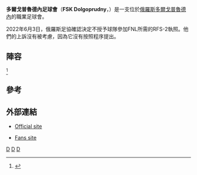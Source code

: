 {{Infobox Football club
| clubname   = 多爾戈普魯德內足球會
| image      =  <!-- 檔案不存在 [[File:FC_Dolgoprudny.png|150px]] ，可從英文維基百科取得 -->
| fullname   =
| nickname   =
| founded    = {{Start date and age|2012}}
| dissolved  =
| ground     =  Salyut Stadium
| capacity   =  
| chairman   = Aleksei Yegorov
| manager    = [[Andrei_Meshchaninov|Andrei Meshchaninov]]
| league     = 
| season     = 2021–22
| position   = 俄甲，第 15 位（降班）
}}

'''多爾戈普魯德內足球會'''（'''FSK Dolgoprudny'''，{{lang-ru|«ФСК Долгопрудный»}}）是一支位於[[俄羅斯|俄羅斯]][[多爾戈普魯德內|多爾戈普魯德內]]的職業足球會。

2022年6月3日，俄羅斯足協確認決定不授予球隊參加FNL所需的RFS-2執照。他們的上訴沒有被考慮，因為它沒有按照程序提出。

==陣容==
{{updated|2016年2月16日}}<ref>{{Cite web |url=http://www.pfl-russia.com/competitions/season-2015-2016/west/?SECTION_ID=57&ELEMENT_ID=249 |title=PFL website |access-date=2016-04-11 |archive-date=2017-07-20 |archive-url=https://web.archive.org/web/20170720043257/https://www.pfl-russia.com/competitions/season-2015-2016/west/?SECTION_ID=57&ELEMENT_ID=249 |dead-url=no }}</ref>
{{Fs start}}
{{Fs player|no=|pos=GK|nat=RUS|name=[[Aleksandr_Filimonov|Aleksandr Filimonov]]}}
{{Fs player|no=|pos=GK|nat=RUS|name=[[Dmitri_Goryachkin_(footballer,_born_1996)|Dmitri Goryachkin]]}}
{{Fs player|no=|pos=GK|nat=RUS|name=Dmitri Rebrov}}
{{Fs player|no=|pos=GK|nat=RUS|name=[[Kirill_Volkov|Kirill Volkov]]}}
{{Fs player|no=|pos=DF|nat=RUS|name=[[Andrei_Bychkov|Andrei Bychkov]]}}
{{Fs player|no=|pos=DF|nat=RUS|name=Dmitri Dolgov}}
{{Fs player|no=|pos=DF|nat=RUS|name=[[Artyom_Fomichev|Artyom Fomichev]]}}
{{Fs player|no=|pos=DF|nat=RUS|name=[[Aleksei_Zhitnikov|Aleksei Zhitnikov]]}}
{{Fs player|no=|pos=MF|nat=RUS|name=[[Kirill_Boldyrev|Kirill Boldyrev]]}}
{{Fs player|no=|pos=MF|nat=RUS|name=[[Maksim_Boychenko|Maksim Boychenko]]}}
{{Fs player|no=|pos=MF|nat=RUS|name=[[Nikolai_Dergachyov|Nikolai Dergachyov]]}}
{{Fs player|no=|pos=MF|nat=RUS|name=[[Diyego_Malaniya|Diyego Malaniya]]}}
{{Fs player|no=|pos=MF|nat=RUS|name=[[Nikolai_Marayev|Nikolai Marayev]]}}
{{fs mid}}
{{Fs player|no=|pos=MF|nat=RUS|name=[[Aleksei_Mishin|Aleksei Mishin]]}}
{{Fs player|no=|pos=MF|nat=RUS|name=[[Andrei_Mostovoy|Andrei Mostovoy]]}}
{{Fs player|no=|pos=MF|nat=RUS|name=[[Dmitri_Pakhomov|Dmitri Pakhomov]]}}
{{Fs player|no=|pos=MF|nat=RUS|name=Georgi Popovich}}
{{Fs player|no=|pos=MF|nat=RUS|name=[[Sergei_Mikhaylovich_Puchkov|Sergei Puchkov]]}}
{{Fs player|no=|pos=MF|nat=RUS|name=[[Aleksei_Rogov|Aleksei Rogov]]}}
{{Fs player|no=|pos=MF|nat=RUS|name=[[Aleksandr_Smirnov_(footballer,_born_1996)|Aleksandr Smirnov]]}}
{{Fs player|no=|pos=MF|nat=RUS|name=[[Aleksei_Vasilyev_(footballer)|Aleksei Vasilyev]]}}
{{Fs player|no=|pos=FW|nat=RUS|name=[[Viktor_Borzykh|Viktor Borzykh]]}}
{{Fs player|no=|pos=FW|nat=RUS|name=Georgi Gongadze}}
{{Fs player|no=|pos=FW|nat=RUS|name=Ruslan Romashkin}}
{{Fs player|no=|pos=FW|nat=RUS|name=[[Aleksei_Trinitatskiy|Aleksei Trinitatskiy]]}}
<!--
-->
{{Fs end}}

==參考==
{{Reflist}}

==外部連結==
* {{ru icon}} [http://www.fskdp.ru/ Official site] {{Wayback|url=http://www.fskdp.ru/ |date=20200215022837 }}
* {{ru icon}} [https://web.archive.org/web/20160304230645/http://dolgopa-fans.ru/ Fans site]

[[Category:2012年建立的足球俱樂部|D]]
[[Category:俄羅斯足球俱樂部|D]]
[[Category:2012年俄羅斯建立|D]]